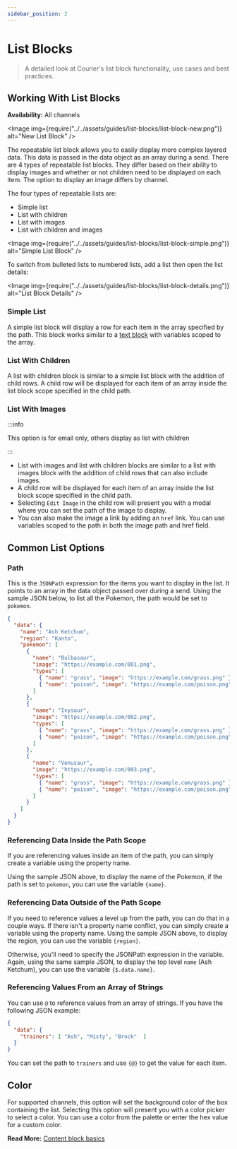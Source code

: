 ```yaml
---
sidebar_position: 2
---
```



# List Blocks

> A detailed look at Courier's list block functionality, use cases and best practices.

## Working With List Blocks

**Availability:** All channels

<Image
  img={require("../../assets/guides/list-blocks/list-block-new.png")}
  alt="New List Block"
/>

The repeatable list block allows you to easily display more complex layered data. This data is passed in the data object as an array during a send. There are 4 types of repeatable list blocks. They differ based on their ability to display images and whether or not children need to be displayed on each item. The option to display an image differs by channel.

The four types of repeatable lists are:

- Simple list
- List with children
- List with images
- List with children and images

<Image
  img={require("../../assets/guides/list-blocks/list-block-simple.png")}
  alt="Simple List Block"
/>

To switch from bulleted lists to numbered lists, add a list then open the list details:

<Image
  img={require("../../assets/guides/list-blocks/list-block-details.png")}
  alt="List Block Details"
/>

### Simple List

A simple list block will display a row for each item in the array specified by the path. This block works similar to a [text block](text-blocks.mdx) with variables scoped to the array.

### List With Children

A list with children block is similar to a simple list block with the addition of child rows. A child row will be displayed for each item of an array inside the list block scope specified in the child path.

### List With Images

:::info

This option is for email only, others display as list with children

:::

- List with images and list with children blocks are similar to a list with images block with the addition of child rows that can also include images. 
- A child row will be displayed for each item of an array inside the list block scope specified in the child path. 
- Selecting `Edit Image` in the child row will present you with a modal where you can set the path of the image to display. 
- You can also make the image a link by adding an `href` link. You can use variables scoped to the path in both the image path and href field.

## Common List Options

### Path

This is the `JSONPath` expression for the items you want to display in the list. It points to an array in the data object passed over during a send. Using the sample JSON below, to list all the Pokemon, the path would be set to `pokemon`.

```json
{
  "data": {
    "name": "Ash Ketchum",
    "region": "Kanto",
    "pokemon": [
      {
        "name": "Bulbasaur",
        "image": "https://example.com/001.png",
        "types": [
          { "name": "grass", "image": "https://example.com/grass.png" },
          { "name": "poison", "image": "https://example.com/poison.png" }
        ]
      },
      {
        "name": "Ivysaur",
        "image": "https://example.com/002.png",
        "types": [
          { "name": "grass", "image": "https://example.com/grass.png" },
          { "name": "poison", "image": "https://example.com/poison.png" }
        ]
      },
      {
        "name": "Venusaur",
        "image": "https://example.com/003.png",
        "types": [
          { "name": "grass", "image": "https://example.com/grass.png" },
          { "name": "poison", "image": "https://example.com/poison.png" }
        ]
      }
    ]
  }
}
```

### Referencing Data Inside the Path Scope

If you are referencing values inside an item of the path, you can simply create a variable using the property name.

Using the sample JSON above, to display the name of the Pokemon, if the path is set to `pokemon`, you can use the variable `{name}`.

### Referencing Data Outside of the Path Scope

If you need to reference values a level up from the path, you can do that in a couple ways. If there isn't a property name conflict, you can simply create a variable using the property name. Using the sample JSON above, to display the region, you can use the variable `{region}`.

Otherwise, you'll need to specify the JSONPath expression in the variable. Again, using the same sample JSON, to display the top level `name` (Ash Ketchum), you can use the variable `{$.data.name}`.

### Referencing Values From an Array of Strings

You can use `@` to reference values from an array of strings. If you have the following JSON example:

```json
{
  "data": {
    "trainers": [ "Ash", "Misty", "Brock"  ]
  }
}
```

You can set the path to `trainers` and use `{@}` to get the value for each item.

## Color

For supported channels, this option will set the background color of the box containing the list. Selecting this option will present you with a color picker to select a color. You can use a color from the palette or enter the hex value for a custom color.

**Read More:** [Content block basics](content-block-basics.mdx)